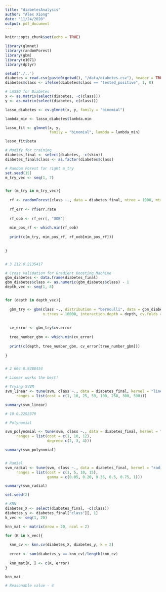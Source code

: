 ```yaml
---
title: "diabetesAnalysis"
author: "Alex Xiong"
date: "11/24/2020"
output: pdf_document
---
```


```r
knitr::opts_chunk$set(echo = TRUE)
```


```r
library(glmnet)
library(randomForest)
library(gbm)
library(e1071)
library(dplyr)
```


```r
setwd('./..')
diabetes = read.csv(paste0(getwd(), "/data/diabetes.csv"), header = TRUE)
diabetes$class <- ifelse(diabetes$class == "tested_positive", 1, 0)
```

```r

# LASSO for Diabetes 
x <- as.matrix(select(diabetes, -c(class)))
y <- as.matrix(select(diabetes, c(class))) 

lasso_diabetes <- cv.glmnet(x, y, family = "binomial")

lambda_min <- lasso_diabetes$lambda.min

lasso_fit <- glmnet(x, y,
                    family = "binomial", lambda = lambda_min)

lasso_fit$beta
```


```r
# Modify for training 
diabetes_final <- select(diabetes, -c(skin))
diabetes_final$class <- as.factor(diabetes$class)
```



```r

# Random Forest for right m_try 
set.seed(15)
m_try_vec <- seq(1, 7)


for (m_try in m_try_vec){
  
  rf <- randomForest(class ~., data = diabetes_final, ntree = 1000, mtry = m_try)
  
  rf_err <- rf$err.rate
  
  rf_oob <- rf_err[, "OOB"]
  
  min_pos_rf <- which.min(rf_oob)
  
  print(c(m_try, min_pos_rf, rf_oob[min_pos_rf]))
  
  
}


# 3 212 0.2135417
```


```r

# Cross validation for Gradient Boosting Machine 
gbm_diabetes <- data.frame(diabetes_final)
gbm_diabetes$class <- as.numeric(gbm_diabetes$class) - 1
depth_vec <- seq(1, 8)


for (depth in depth_vec){
  
  gbm_try <- gbm(class ~., distribution = "bernoulli", data = gbm_diabetes, 
                 n.trees = 10000, interaction.depth = depth, cv.folds = 5, shrinkage = 0.01)
  
  
  cv_error <- gbm_try$cv.error
  
  tree_number_gbm <- which.min(cv_error)
  
  print(c(depth, tree_number_gbm, cv_error[tree_number_gbm]))
  
}


# 2 604 0.9380454
```

```r

# Linear works the best! 

# Trying SVVM
svm_linear <- tune(svm, class ~., data = diabetes_final, kernel = "linear", 
     ranges = list(cost = c(1, 10, 25, 50, 100, 250, 300, 500)))

summary(svm_linear)

# 10 0.2292379
```

```r
# Polynomial

svm_polynomial <- tune(svm, class ~., data = diabetes_final, kernel = "polynomial", 
     ranges = list(cost = c(1, 10, 12), 
                   degree= c(2, 3, 4)))

summary(svm_polynomial)



```



```r

# Radial 
svm_radial <- tune(svm, class ~., data = diabetes_final, kernel = "radial", 
     ranges = list(cost = c(1, 5, 10, 15), 
                   gamma = c(0.05, 0.20, 0.35, 0.5, 0.75, 1)))

summary(svm_radial)
```

```r
set.seed(2)

# KNN
diabetes_X <- select(diabetes_final, -c(class))
diabetes_y <- diabetes_final["class"][, 1]
k_vec <- seq(1, 20)

knn_mat <- matrix(nrow = 20, ncol = 2)

for (K in k_vec){
  
  knn_cv <- knn.cv(diabetes_X, diabetes_y, k = 2)
  
  error <- sum(diabetes_y == knn_cv)/length(knn_cv)
  
  knn_mat[K, ] <- c(K, error)
}

knn_mat

# Reasonable value - 4
```


